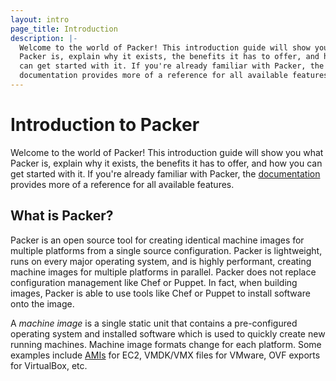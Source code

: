 ```yaml
---
layout: intro
page_title: Introduction
description: |-
  Welcome to the world of Packer! This introduction guide will show you what
  Packer is, explain why it exists, the benefits it has to offer, and how you
  can get started with it. If you're already familiar with Packer, the
  documentation provides more of a reference for all available features.
---
```


# Introduction to Packer

Welcome to the world of Packer! This introduction guide will show you what
Packer is, explain why it exists, the benefits it has to offer, and how you can
get started with it. If you're already familiar with Packer, the
[documentation](/docs) provides more of a reference for all available
features.

## What is Packer?

Packer is an open source tool for creating identical machine images for multiple
platforms from a single source configuration. Packer is lightweight, runs on
every major operating system, and is highly performant, creating machine images
for multiple platforms in parallel. Packer does not replace configuration
management like Chef or Puppet. In fact, when building images, Packer is able to
use tools like Chef or Puppet to install software onto the image.

A _machine image_ is a single static unit that contains a pre-configured
operating system and installed software which is used to quickly create new
running machines. Machine image formats change for each platform. Some examples
include [AMIs](https://en.wikipedia.org/wiki/Amazon_Machine_Image) for EC2,
VMDK/VMX files for VMware, OVF exports for VirtualBox, etc.
